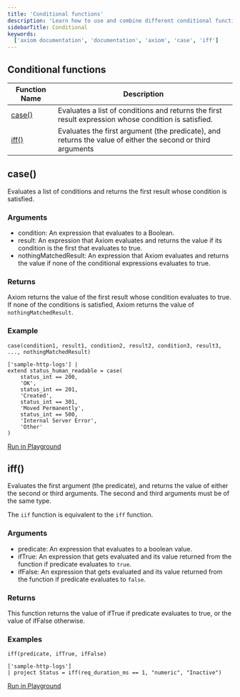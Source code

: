 ```yaml
---
title: 'Conditional functions'
description: 'Learn how to use and combine different conditional functions in APL'
sidebarTitle: Conditional
keywords:
  ['axiom documentation', 'documentation', 'axiom', 'case', 'iff']
---
```


## Conditional functions

| **Function Name**   | **Description**                                                                                      |
| ----------------- |  ------------------------------------------------------------------------------------------------- |
| [case()](#case) | Evaluates a list of conditions and returns the first result expression whose condition is satisfied. |
| [iff()](#iff) | Evaluates the first argument (the predicate), and returns the value of either the second or third arguments |

## case()

Evaluates a list of conditions and returns the first result whose condition is satisfied.

### Arguments

- condition: An expression that evaluates to a Boolean.
- result: An expression that Axiom evaluates and returns the value if its condition is the first that evaluates to true.
- nothingMatchedResult: An expression that Axiom evaluates and returns the value if none of the conditional expressions evaluates to true.

### Returns

Axiom returns the value of the first result whose condition evaluates to true. If none of the conditions is satisfied, Axiom returns the value of `nothingMatchedResult`.

### Example

```kusto
case(condition1, result1, condition2, result2, condition3, result3, ..., nothingMatchedResult)
```

```kusto
['sample-http-logs'] |
extend status_human_readable = case(
    status_int == 200,
    'OK',
    status_int == 201,
    'Created',
    status_int == 301,
    'Moved Permanently',
    status_int == 500,
    'Internal Server Error',
    'Other'
)
```

[Run in Playground](https://play.axiom.co/axiom-play-qf1k/query?initForm=%7B%22apl%22%3A%22%5B'sample-http-logs'%5D%5Cn%7C%20extend%20status_code%20%3D%20case(status_int%20%3D%3D%20200%2C%20'OK'%2C%20status_int%20%3D%3D%20201%2C%20'Created'%2C%20status_int%20%3D%3D%20301%2C%20'Moved%20Permanently'%2C%20status_int%20%3D%3D%20500%2C%20'Internal%20Server%20Error'%2C%20'Other')%22%7D)

## iff()

Evaluates the first argument (the predicate), and returns the value of either the second or third arguments. The second and third arguments must be of the same type.

The `iif` function is equivalent to the `iff` function.

### Arguments 

- predicate: An expression that evaluates to a boolean value.
- ifTrue: An expression that gets evaluated and its value returned from the function if predicate evaluates to `true`.
- ifFalse: An expression that gets evaluated and its value returned from the function if predicate evaluates to `false`.

### Returns 

This function returns the value of ifTrue if predicate evaluates to true, or the value of ifFalse otherwise.

### Examples 

```kusto
iff(predicate, ifTrue, ifFalse)
```

```kusto
['sample-http-logs']
| project Status = iff(req_duration_ms == 1, "numeric", "Inactive")
```

[Run in Playground](https://play.axiom.co/axiom-play-qf1k/query?initForm=%7B%22apl%22%3A%22%5B'sample-http-logs'%5D%5Cn%7C%20project%20Status%20%3D%20iff%28req_duration_ms%20%3D%3D%201%2C%20%5C%22numeric%5C%22%2C%20%5C%22Inactive%5C%22%29%22%7D)
